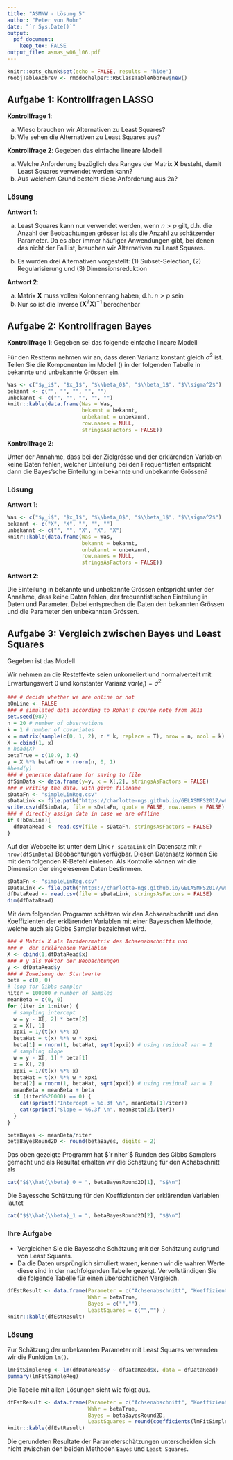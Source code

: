 ```yaml
---
title: "ASMNW - Lösung 5"
author: "Peter von Rohr"
date: "`r Sys.Date()`"
output: 
  pdf_document:
    keep_tex: FALSE
output_file: asmas_w06_l06.pdf
---
```


```r
knitr::opts_chunk$set(echo = FALSE, results = 'hide')
r6objTableAbbrev <- rmddochelper::R6ClassTableAbbrev$new()
```



## Aufgabe 1: Kontrollfragen LASSO

__Kontrollfrage 1__: 

a. Wieso brauchen wir Alternativen zu Least Squares?
b. Wie sehen die Alternativen zu Least Squares aus?


__Kontrollfrage 2__: Gegeben das einfache lineare Modell 

\begin{equation}
y = Xb + e
\label{eq:SimpleLinModel}
\end{equation}

a. Welche Anforderung bezüglich des Ranges der Matrix $\mathbf{X}$ besteht, damit Least Squares verwendet werden kann? 
b. Aus welchem Grund besteht diese Anforderung aus 2a?


### Lösung

__Antwort 1__:

a. Least Squares kann nur verwendet werden, wenn $n > p$ gilt, d.h. die Anzahl der Beobachtungen grösser ist als die Anzahl zu schätzender Parameter. Da es aber immer häufiger Anwendungen gibt, bei denen das nicht der Fall ist, brauchen wir Alternativen zu Least Squares. 

b. Es wurden drei Alternativen vorgestellt: (1) Subset-Selection, (2) Regularisierung und (3) Dimensionsreduktion


__Antwort 2__: 

a. Matrix $\mathbf{X}$ muss vollen Kolonnenrang haben, d.h. $n > p$ sein
b. Nur so ist die Inverse $(\mathbf{X}^T\mathbf{X})^{-1}$ berechenbar


## Aufgabe 2: Kontrollfragen Bayes

__Kontrollfrage 1__: Gegeben sei das folgende einfache lineare Modell

\begin{equation}
y_i = \beta_0 + \beta_1 x_{i1} + \epsilon_i
\label{eq:BayLinMod}
\end{equation}

\begin{tabular}{lll}
wobei  &  &  \\
       &  $y_i$          &  die $i$-te Beobachtung einer Zielgrösse ist  \\
       &  $\beta_0$      & für den Achsenabschnitt steht  \\
       &  $x_1$          &  eine erklärende Variable ist und  \\ 
       &  $\epsilon_i$   &  für den Restterm steht 
\end{tabular}

Für den Restterm nehmen wir an, dass deren Varianz konstant gleich $\sigma^2$ ist. Teilen Sie die Komponenten im Modell (\ref{eq:BayLinMod}) in der folgenden Tabelle in bekannte und unbekannte Grössen ein.


```r
Was <- c("$y_i$", "$x_1$", "$\\beta_0$", "$\\beta_1$", "$\\sigma^2$")
bekannt <- c("", "", "", "", "")
unbekannt <- c("", "", "", "", "")
knitr::kable(data.frame(Was = Was,
                        bekannt = bekannt,
                        unbekannt = unbekannt, 
                        row.names = NULL,
                        stringsAsFactors = FALSE))
```

__Kontrollfrage 2__:

Unter der Annahme, dass bei der Zielgrösse und der erklärenden Variablen keine Daten fehlen, welcher Einteilung bei den Frequentisten entspricht dann die Bayes'sche Einteilung in bekannte und unbekannte Grössen?



### Lösung

__Antwort 1__:

```r
Was <- c("$y_i$", "$x_1$", "$\\beta_0$", "$\\beta_1$", "$\\sigma^2$")
bekannt <- c("X", "X", "", "", "")
unbekannt <- c("", "", "X", "X", "X")
knitr::kable(data.frame(Was = Was,
                        bekannt = bekannt,
                        unbekannt = unbekannt, 
                        row.names = NULL,
                        stringsAsFactors = FALSE))
```

__Antwort 2__:

Die Einteilung in bekannte und unbekannte Grössen entspricht unter der Annahme, dass keine Daten fehlen, der frequentistischen Einteilung in Daten und Parameter. Dabei entsprechen die Daten den bekannten Grössen und die Parameter den unbekannten Grössen.

## Aufgabe 3: Vergleich zwischen Bayes und Least Squares
Gegeben ist das Modell 

\begin{equation}
y_i = \beta_0 + \beta_1 * x_{i} + \epsilon_i
\label{eq:SimpleLinRegModel}
\end{equation}

\begin{tabular}{lll}
wobei  &  &\\
       & $y_i$         &  Zielgrösse der Beobachtung $i$\\
       & $\beta_0$     &  Achsenabschnitt\\
       & $x_i$         &  erklärende Variable der Beobachtung $i$\\
       & $\beta_1$     &  fixer Parameter der erklärenden Variable $x$\\
       & $\epsilon_i$  &  zufälliger Resteffekt der Beobachtung $i$
\end{tabular}

Wir nehmen an die Resteffekte seien unkorreliert und normalverteilt mit Erwartungswert $0$ und konstanter Varianz $var(e_i) = \sigma^2$

```r
### # decide whether we are online or not
bOnLine <- FALSE
### # simulated data according to Rohan's course note from 2013
set.seed(987)
n = 20 # number of observations
k = 1 # number of covariates
x = matrix(sample(c(0, 1, 2), n * k, replace = T), nrow = n, ncol = k)
X = cbind(1, x)
# head(X)
betaTrue = c(10.9, 3.4)
y = X %*% betaTrue + rnorm(n, 0, 1)
#head(y)
### # generate dataframe for saving to file
dfSimData <- data.frame(y=y, x = X[,2], stringsAsFactors = FALSE)
### # writing the data, with given filename
sDataFn <- "simpleLinReg.csv"
sDataLink <- file.path("https://charlotte-ngs.github.io/GELASMFS2017/w6", sDataFn)
write.csv(dfSimData, file = sDataFn, quote = FALSE, row.names = FALSE)
### # directly assign data in case we are offline
if (!bOnLine){
  dfDataRead <- read.csv(file = sDataFn, stringsAsFactors = FALSE)
}
```

Auf der Webseite ist unter dem Link `r sDataLink` ein Datensatz mit `r nrow(dfSimData)` Beobachtungen verfügbar. Diesen Datensatz können Sie mit dem folgenden R-Befehl einlesen. Als Kontrolle können wir die Dimension der eingelesenen Daten bestimmen.

```r
sDataFn <- "simpleLinReg.csv"
sDataLink <- file.path("https://charlotte-ngs.github.io/GELASMFS2017/w6", sDataFn)
dfDataRead <- read.csv(file = sDataLink, stringsAsFactors = FALSE)
dim(dfDataRead)
```

Mit dem folgenden Programm schätzen wir den Achsenabschnitt und den Koeffizienten der erklärenden Variablen mit einer Bayesschen Methode, welche auch als Gibbs Sampler bezeichnet wird.

```r
### # Matrix X als Inzidenzmatrix des Achsenabschnitts und 
### #  der erklärenden Variablen
X <- cbind(1,dfDataRead$x)
### # y als Vektor der Beobachtungen
y <- dfDataRead$y
### # Zuweisung der Startwerte 
beta = c(0, 0) 
# loop for Gibbs sampler
niter = 100000 # number of samples
meanBeta = c(0, 0)
for (iter in 1:niter) {
  # sampling intercept
  w = y - X[, 2] * beta[2]
  x = X[, 1]
  xpxi = 1/(t(x) %*% x)
  betaHat = t(x) %*% w * xpxi
  beta[1] = rnorm(1, betaHat, sqrt(xpxi)) # using residual var = 1
  # sampling slope
  w = y - X[, 1] * beta[1]
  x = X[, 2]
  xpxi = 1/(t(x) %*% x)
  betaHat = t(x) %*% w * xpxi
  beta[2] = rnorm(1, betaHat, sqrt(xpxi)) # using residual var = 1
  meanBeta = meanBeta + beta
  if ((iter%%20000) == 0) {
    cat(sprintf("Intercept = %6.3f \n", meanBeta[1]/iter))
    cat(sprintf("Slope = %6.3f \n", meanBeta[2]/iter))
  }
}
```

```r
betaBayes <- meanBeta/niter
betaBayesRound2D <- round(betaBayes, digits = 2)
```


Das oben gezeigte Programm hat $`r niter`$ Runden des Gibbs Samplers gemacht und als Resultat erhalten wir die Schätzung für den Achabschnitt als 

```r
cat("$$\\hat{\\beta}_0 = ", betaBayesRound2D[1], "$$\n")
```

Die Bayessche Schätzung für den Koeffizienten der erklärenden Variablen lautet

```r
cat("$$\\hat{\\beta}_1 = ", betaBayesRound2D[2], "$$\n")
```

### Ihre Aufgabe
- Vergleichen Sie die Bayessche Schätzung mit der Schätzung aufgrund von Least Squares. 
- Da die Daten ursprünglich simuliert waren, kennen wir die wahren Werte diese sind in der nachfolgenden Tabelle gezeigt. Vervollständigen Sie die folgende Tabelle für einen übersichtlichen Vergleich.

```r
dfEstResult <- data.frame(Parameter = c("Achsenabschnitt", "Koeffizient"), 
                          Wahr = betaTrue, 
                          Bayes = c("",""),
                          LeastSquares = c("","") )
knitr::kable(dfEstResult)
```



### Lösung
Zur Schätzung der unbekannten Parameter mit Least Squares verwenden wir die Funktion `lm()`.

```r
lmFitSimpleReg <- lm(dfDataRead$y ~ dfDataRead$x, data = dfDataRead)
summary(lmFitSimpleReg)
```

Die Tabelle mit allen Lösungen sieht wie folgt aus. 

```r
dfEstResult <- data.frame(Parameter = c("Achsenabschnitt", "Koeffizient"), 
                          Wahr = betaTrue, 
                          Bayes = betaBayesRound2D,
                          LeastSquares = round(coefficients(lmFitSimpleReg), digits = 2) )
knitr::kable(dfEstResult)
```

Die gerundeten Resultate der Parameterschätzungen unterscheiden sich nicht zwischen den beiden Methoden `Bayes` und `Least Squares`. 

